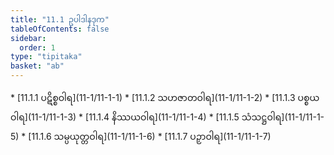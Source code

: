 ```yaml
---
title: "11.1 ဥပါဒါနဒုက"
tableOfContents: false
sidebar:
  order: 1
type: "tipitaka"
basket: "ab"
---
```



<DynamicBreadcrumb />



<TableOfContents>
* [11.1.1 ပဋိစ္စဝါရ](11-1/11-1-1)
* [11.1.2 သဟဇာတဝါရ](11-1/11-1-2)
* [11.1.3 ပစ္စယဝါရ](11-1/11-1-3)
* [11.1.4 နိဿယဝါရ](11-1/11-1-4)
* [11.1.5 သံသဋ္ဌဝါရ](11-1/11-1-5)
* [11.1.6 သမ္ပယုတ္တဝါရ](11-1/11-1-6)
* [11.1.7 ပဉှာဝါရ](11-1/11-1-7)
</TableOfContents>